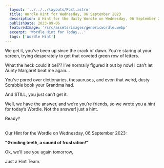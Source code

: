 ```yaml
---
  layout: '../../../layouts/Post.astro'
  title: Wordle Hint for Wednesday, 06 September 2023
  description: A Hint for the daily Wordle on Wednesday, 06 September 2023
  publishDate: 2023-09-06
  featuredImage: '/src/assets/images/genericwordle.webp'
  excerpt: 'Wordle Hint for Today...'
  tags: ['Wordle Hint']
---
```


  We get it, you’ve been up since the crack of dawn. You’re staring at your screen, trying desperately to get that coveted green row of letters. 

  What the heck could it be!??
  I’ve normally figured it out by now!
  I can’t let Aunty Margaret beat me again… 

  You’ve pored over dictionaries, thesauruses, and even that weird, dusty Scrabble book your Grandma had.

  And STILL, you just can’t get it. 

  Well, we have the answer, and we’re you’re friends, so we wrote you a hint for today’s Wordle.
  Not the answer! just a hint. 

  Ready?<br /><br />

  Our Hint for the Wordle on Wednesday, 06 September 2023:

  **"Grinding teeth, a sound of frustration!"**

  Ok, we'll see you again tomorrow, 

  Just a Hint Team.
  